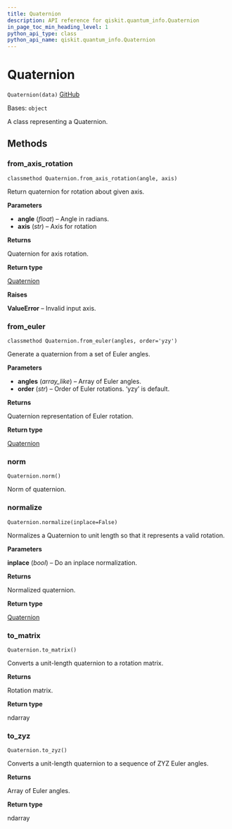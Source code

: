 ```yaml
---
title: Quaternion
description: API reference for qiskit.quantum_info.Quaternion
in_page_toc_min_heading_level: 1
python_api_type: class
python_api_name: qiskit.quantum_info.Quaternion
---
```


# Quaternion

<span id="qiskit.quantum_info.Quaternion" />

`Quaternion(data)` [GitHub](https://github.com/qiskit/qiskit/tree/stable/0.22/qiskit/quantum_info/synthesis/quaternion.py "view source code")

Bases: `object`

A class representing a Quaternion.

## Methods

### from\_axis\_rotation

<span id="qiskit.quantum_info.Quaternion.from_axis_rotation" />

`classmethod Quaternion.from_axis_rotation(angle, axis)`

Return quaternion for rotation about given axis.

**Parameters**

*   **angle** (*float*) – Angle in radians.
*   **axis** (*str*) – Axis for rotation

**Returns**

Quaternion for axis rotation.

**Return type**

[Quaternion](qiskit.quantum_info.Quaternion "qiskit.quantum_info.Quaternion")

**Raises**

**ValueError** – Invalid input axis.

### from\_euler

<span id="qiskit.quantum_info.Quaternion.from_euler" />

`classmethod Quaternion.from_euler(angles, order='yzy')`

Generate a quaternion from a set of Euler angles.

**Parameters**

*   **angles** (*array\_like*) – Array of Euler angles.
*   **order** (*str*) – Order of Euler rotations. ‘yzy’ is default.

**Returns**

Quaternion representation of Euler rotation.

**Return type**

[Quaternion](qiskit.quantum_info.Quaternion "qiskit.quantum_info.Quaternion")

### norm

<span id="qiskit.quantum_info.Quaternion.norm" />

`Quaternion.norm()`

Norm of quaternion.

### normalize

<span id="qiskit.quantum_info.Quaternion.normalize" />

`Quaternion.normalize(inplace=False)`

Normalizes a Quaternion to unit length so that it represents a valid rotation.

**Parameters**

**inplace** (*bool*) – Do an inplace normalization.

**Returns**

Normalized quaternion.

**Return type**

[Quaternion](qiskit.quantum_info.Quaternion "qiskit.quantum_info.Quaternion")

### to\_matrix

<span id="qiskit.quantum_info.Quaternion.to_matrix" />

`Quaternion.to_matrix()`

Converts a unit-length quaternion to a rotation matrix.

**Returns**

Rotation matrix.

**Return type**

ndarray

### to\_zyz

<span id="qiskit.quantum_info.Quaternion.to_zyz" />

`Quaternion.to_zyz()`

Converts a unit-length quaternion to a sequence of ZYZ Euler angles.

**Returns**

Array of Euler angles.

**Return type**

ndarray


